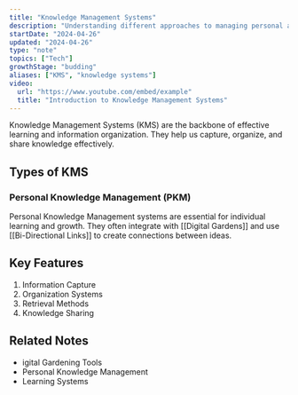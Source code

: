 ```yaml
---
title: "Knowledge Management Systems"
description: "Understanding different approaches to managing personal and organizational knowledge"
startDate: "2024-04-26"
updated: "2024-04-26"
type: "note"
topics: ["Tech"]
growthStage: "budding"
aliases: ["KMS", "knowledge systems"]
video:
  url: "https://www.youtube.com/embed/example"
  title: "Introduction to Knowledge Management Systems"
---
```



Knowledge Management Systems (KMS) are the backbone of effective learning and information organization. They help us capture, organize, and share knowledge effectively.

## Types of KMS

### Personal Knowledge Management (PKM)

<RemoteImage
  src="https://res.cloudinary.com/dg3gyk0gu/image/upload/c_scale,f_auto,q_auto:good,w_1200/v1590958542/maggieappleton.com/notes/roam-garden/quickopen.gif"
  alt="Example of a personal knowledge management system in action"
  width="900px"
  framed
/>

Personal Knowledge Management systems are essential for individual learning and growth. They often integrate with [[Digital Gardens]] and use [[Bi-Directional Links]] to create connections between ideas.

## Key Features

1. Information Capture
2. Organization Systems
3. Retrieval Methods
4. Knowledge Sharing

## Related Notes

- igital Gardening Tools
- Personal Knowledge Management
- Learning Systems
